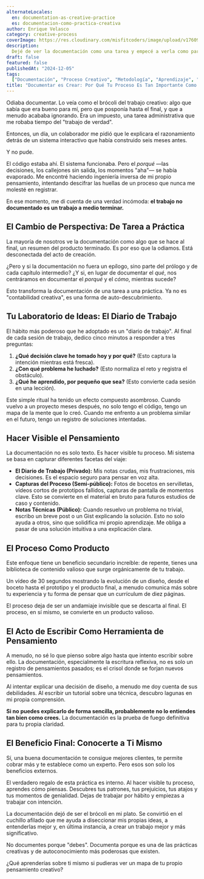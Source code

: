 ```yaml
---
alternateLocales:
  en: documentation-as-creative-practice
  es: documentacion-como-practica-creativa
author: Enrique Velasco
category: creative-process
coverImage: https://res.cloudinary.com/misfitcoders/image/upload/v1760912221/eVelasco/covers/article-placeholder.jpg
description:
  Dejé de ver la documentación como una tarea y empecé a verla como parte del acto creativo. Cómo hacer visible tu proceso te hace un mejor artista.
draft: false
featured: false
publishedAt: "2024-12-05"
tags:
  ["Documentación", "Proceso Creativo", "Metodología", "Aprendizaje", "Productividad"]
title: "Documentar es Crear: Por Qué Tu Proceso Es Tan Importante Como Tu Producto"
---
```


Odiaba documentar. Lo veía como el brócoli del trabajo creativo: algo que sabía que era bueno para mí, pero que posponía hasta el final, y que a menudo acababa ignorando. Era un impuesto, una tarea administrativa que me robaba tiempo del "trabajo de verdad".

Entonces, un día, un colaborador me pidió que le explicara el razonamiento detrás de un sistema interactivo que había construido seis meses antes.

Y no pude.

El código estaba ahí. El sistema funcionaba. Pero el *porqué* —las decisiones, los callejones sin salida, los momentos "aha"— se había evaporado. Me encontré haciendo ingeniería inversa de mi propio pensamiento, intentando descifrar las huellas de un proceso que nunca me molesté en registrar.

En ese momento, me di cuenta de una verdad incómoda: **el trabajo no documentado es un trabajo a medio terminar.**

## El Cambio de Perspectiva: De Tarea a Práctica

La mayoría de nosotros ve la documentación como algo que se hace al final, un resumen del producto terminado. Es por eso que la odiamos. Está desconectada del acto de creación.

¿Pero y si la documentación no fuera un epílogo, sino parte del prólogo y de cada capítulo intermedio? ¿Y si, en lugar de documentar el *qué*, nos centráramos en documentar el *porqué* y el *cómo*, mientras sucede?

Esto transforma la documentación de una tarea a una práctica. Ya no es "contabilidad creativa", es una forma de auto-descubrimiento.

## Tu Laboratorio de Ideas: El Diario de Trabajo

El hábito más poderoso que he adoptado es un "diario de trabajo". Al final de cada sesión de trabajo, dedico cinco minutos a responder a tres preguntas:

1.  **¿Qué decisión clave he tomado hoy y por qué?** (Esto captura la intención mientras está fresca).
2.  **¿Con qué problema he luchado?** (Esto normaliza el reto y registra el obstáculo).
3.  **¿Qué he aprendido, por pequeño que sea?** (Esto convierte cada sesión en una lección).

Este simple ritual ha tenido un efecto compuesto asombroso. Cuando vuelvo a un proyecto meses después, no solo tengo el código, tengo un mapa de la mente que lo creó. Cuando me enfrento a un problema similar en el futuro, tengo un registro de soluciones intentadas.

## Hacer Visible el Pensamiento

La documentación no es solo texto. Es hacer visible tu proceso. Mi sistema se basa en capturar diferentes facetas del viaje:

-   **El Diario de Trabajo (Privado):** Mis notas crudas, mis frustraciones, mis decisiones. Es el espacio seguro para pensar en voz alta.
-   **Capturas del Proceso (Semi-público):** Fotos de bocetos en servilletas, vídeos cortos de prototipos fallidos, capturas de pantalla de momentos clave. Esto se convierte en el material en bruto para futuros estudios de caso y contenido.
-   **Notas Técnicas (Público):** Cuando resuelvo un problema no trivial, escribo un breve post o un Gist explicando la solución. Esto no solo ayuda a otros, sino que solidifica mi propio aprendizaje. Me obliga a pasar de una solución intuitiva a una explicación clara.

## El Proceso Como Producto

Este enfoque tiene un beneficio secundario increíble: de repente, tienes una biblioteca de contenido valioso que surge orgánicamente de tu trabajo.

Un vídeo de 30 segundos mostrando la evolución de un diseño, desde el boceto hasta el prototipo y el producto final, a menudo comunica más sobre tu experiencia y tu forma de pensar que un currículum de diez páginas.

El proceso deja de ser un andamiaje invisible que se descarta al final. El proceso, en sí mismo, se convierte en un producto valioso.

## El Acto de Escribir Como Herramienta de Pensamiento

A menudo, no sé lo que pienso sobre algo hasta que intento escribir sobre ello. La documentación, especialmente la escritura reflexiva, no es solo un registro de pensamientos pasados; es el crisol donde se forjan nuevos pensamientos.

Al intentar explicar una decisión de diseño, a menudo me doy cuenta de sus debilidades. Al escribir un tutorial sobre una técnica, descubro lagunas en mi propia comprensión.

**Si no puedes explicarlo de forma sencilla, probablemente no lo entiendes tan bien como crees.** La documentación es la prueba de fuego definitiva para tu propia claridad.

## El Beneficio Final: Conocerte a Ti Mismo

Sí, una buena documentación te consigue mejores clientes, te permite cobrar más y te establece como un experto. Pero esos son solo los beneficios externos.

El verdadero regalo de esta práctica es interno. Al hacer visible tu proceso, aprendes cómo piensas. Descubres tus patrones, tus prejuicios, tus atajos y tus momentos de genialidad. Dejas de trabajar por hábito y empiezas a trabajar con intención.

La documentación dejó de ser el brócoli en mi plato. Se convirtió en el cuchillo afilado que me ayuda a diseccionar mis propias ideas, a entenderlas mejor y, en última instancia, a crear un trabajo mejor y más significativo.

No documentes porque "debes". Documenta porque es una de las prácticas creativas y de autoconocimiento más poderosas que existen.

¿Qué aprenderías sobre ti mismo si pudieras ver un mapa de tu propio pensamiento creativo?
